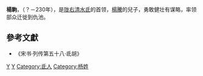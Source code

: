 '''楊駒'''，（？－230年），是[[陇右|陇右]][[仇池|清水氐]]的首领，[[楊騰|楊騰]]的兒子，勇敢健壮有谋略，率领部众迁徙到仇池。

{{start box}}
{{s-before|[[楊騰|楊騰]]}}
{{s-title|[[仇池|仇池]]君主|}}
{{s-after|[[楊千萬|楊千萬]]}}
{{end box}}

==參考文獻==
*《宋书·列传第五十八·氐胡》

[[Category:仇池|Y]]
[[Category:三國政治人物|Y]]
[[Category:氐人|Category:氐人]]
[[Category:杨姓|Category:杨姓]]